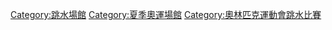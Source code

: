 [[Category:跳水場館|Category:跳水場館]]
[[Category:夏季奧運場館|Category:夏季奧運場館]]
[[Category:奧林匹克運動會跳水比賽|Category:奧林匹克運動會跳水比賽]]